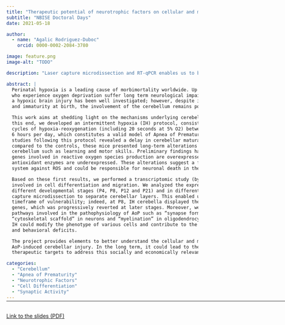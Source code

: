 ```yaml
---
title: "Therapeutic potential of neurotrophic factors on cellular and molecular alterations induced by Apnea of Prematurity in the murine cerebellum"
subtitle: "NBISE Doctoral Days"
date: 2021-05-18

author:
  - name: "Agalic Rodriguez-Duboc"
    orcid: 0000-0002-2084-3780

image: feature.png
image-alt: "TODO"

description: "Laser capture microdissection and RT-qPCR enables us to better understand how different cerebellar cell types are affected by our intermittent hypoxia protocol. "

abstract: |
  Perinatal hypoxia is a leading cause of morbimortality worldwide. Up to 40% of newborns
  who experience oxygen deprivation suffer long term neurological impairment. The impact of
  a hypoxic brain injury has been well investigated; however, despite its functional importance
  and immaturity at birth, the involvement of the cerebellum remains poorly understood.

  This work aims at shedding light on the mechanisms underlying cerebellar hypoxic injury. To
  this end, we developed an intermittent hypoxia (IH) protocol, consisting of repeated 2-minute
  cycles of hypoxia-reoxygenation (including 20 seconds at 5% O2) between P2 and P12 during
  6 hours per day, which constitutes a valid model of Apnea of Prematurity (AoP). Histological
  studies following this protocol revealed a delay in cerebellar maturation post-IH. Moreover,
  compared to the controls, these mice presented long-term alterations in functions linked to the
  cerebellum such as learning and motor skills. Preliminary findings have shown that, after IH,
  genes involved in reactive oxygen species production are overexpressed while genes encoding
  antioxidant enzymes are underexpressed. These alterations suggest a failure of the defense
  system against ROS and could be responsible for neuronal death in the cerebellum.

  Based on these first results, we performed a transcriptomic study (by RT-qPCR) of genes
  involved in cell differentiation and migration. We analyzed the expression of these genes in
  different developmental stages (P4, P8, P12 and P21) and in different cell types by using laser
  capture microdissection to separate cerebellar layers. This enabled us to pinpoint a potential
  timeframe of vulnerability; indeed, at P8, IH cerebella displayed the most downregulated
  genes, which was progressively reverted at later stages. Moreover, we identified several
  pathways involved in the pathophysiology of AoP such as “synapse formation” and
  “cytoskeletal scaffold” in neurons and “myelination” in oligodendrocytes. This indicates that
  IH could modify the phenotype of various cells and contribute to the observed histological
  and behavioral deficits.

  The project provides elements to better understand the cellular and molecular aspects of 
  AoP-induced cerebellar injury. In the long term, it could lead to the identification of novel 
  therapeutic targets to address this socially and economically relevant health issue.

categories:
  - "Cerebellum"
  - "Apnea of Prematurity"
  - "Neurotrophic Factors"
  - "Cell Differentiation"
  - "Synaptic Activity"
---
```


<hr style="margin-bottom: 30px; margin-top: -12px;" width="900px">

<object data="JED21.pdf" type="application/pdf" width="100%" height="600">
  <p><a href="JED21.pdf">Link to the slides (PDF)</a></p>
</object>